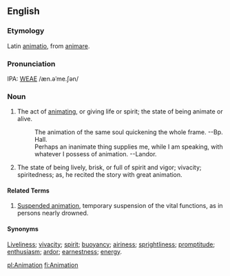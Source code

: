 ==English==
===Etymology===
Latin [[animatio]], from [[animare]].

===Pronunciation===
IPA: [[WEAE]] /æn.əˈme.ʃən/

===Noun===
# The act of [[animating]], or giving life or spirit; the state  of being animate or alive.
#:    The animation of the same soul quickening the whole frame. --Bp. Hall.
#:    Perhaps an inanimate thing supplies me, while I am speaking, with whatever I possess of animation. --Landor.
# The state of being lively, brisk, or full of spirit and vigor; vivacity; spiritedness; as, he recited the story with great animation.

====Related Terms====
# [[Suspended animation]], temporary suspension of the vital functions, as in persons nearly drowned.

====Synonyms====
[[Liveliness]]; [[vivacity]]; [[spirit]]; [[buoyancy]]; [[airiness]]; [[sprightliness]]; [[promptitude]]; [[enthusiasm]]; [[ardor]]; [[earnestness]]; [[energy]].

<!-- material copied from Webster's Revised Unabridged Dictionary (1913) -->

[[pl:Animation]]
[[fi:Animation]]